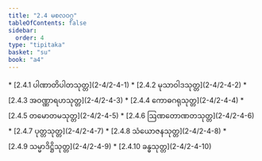 ```yaml
---
title: "2.4 မစလဝဂ္ဂ"
tableOfContents: false
sidebar:
  order: 4
type: "tipitaka"
basket: "su"
book: "a4"
---
```



<DynamicBreadcrumb />



<TableOfContents book="a4" section="2.4">
* [2.4.1 ပါဏာတိပါတသုတ္တ](2-4/2-4-1)
* [2.4.2 မုသာဝါဒသုတ္တ](2-4/2-4-2)
* [2.4.3 အဝဏ္ဏာရဟသုတ္တ](2-4/2-4-3)
* [2.4.4 ကောဓဂရုသုတ္တ](2-4/2-4-4)
* [2.4.5 တမောတမသုတ္တ](2-4/2-4-5)
* [2.4.6 ဩဏတောဏတသုတ္တ](2-4/2-4-6)
* [2.4.7 ပုတ္တသုတ္တ](2-4/2-4-7)
* [2.4.8 သံယောဇနသုတ္တ](2-4/2-4-8)
* [2.4.9 သမ္မာဒိဋ္ဌိသုတ္တ](2-4/2-4-9)
* [2.4.10 ခန္ဓသုတ္တ](2-4/2-4-10)
</TableOfContents>